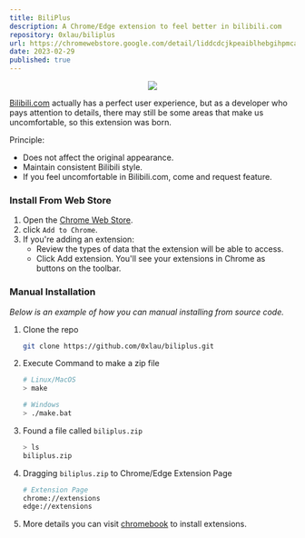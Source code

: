```yaml
---
title: BiliPlus
description: A Chrome/Edge extension to feel better in bilibili.com
repository: 0xlau/biliplus
url: https://chromewebstore.google.com/detail/liddcdcjkpeaiblhebgihpmcaknpgbgk
date: 2023-02-29
published: true
---
```


<div align="center">
  <img src="https://files.0xlau.dev/blog/images/202404080949067.webp"/>
</div>

[Bilibili.com](https://bilibili.com) actually has a perfect user experience, but as a developer who pays attention to details, there may still be some areas that make us uncomfortable, so this extension was born.

Principle:
* Does not affect the original appearance.
* Maintain consistent Bilibili style.
* If you feel uncomfortable in Bilibili.com, come and request feature.

### Install From Web Store

1. Open the [Chrome Web Store](https://chrome.google.com/webstore/detail/liddcdcjkpeaiblhebgihpmcaknpgbgk).
2. click `Add to Chrome`.
3. If you're adding an extension:
    * Review the types of data that the extension will be able to access.
    * Click Add extension.
You'll see your extensions in Chrome as buttons on the toolbar.

### Manual Installation

_Below is an example of how you can manual installing from source code._

1. Clone the repo
   ```sh
   git clone https://github.com/0xlau/biliplus.git
   ```
2. Execute Command to make a zip file
   ```sh
   # Linux/MacOS
   > make

   # Windows
   > ./make.bat
   ```
3. Found a file called `biliplus.zip`
   ```sh
   > ls
   biliplus.zip
   ```
4. Dragging `biliplus.zip` to Chrome/Edge Extension Page
    ```sh
    # Extension Page
    chrome://extensions
    edge://extensions
    ```
5. More details you can visit [chromebook](https://support.google.com/chromebook/topic/3415446) to install extensions.